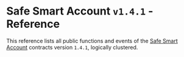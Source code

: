 # Safe Smart Account  `v1.4.1` - Reference

This reference lists all public functions and events of the [Safe Smart Account](../advanced/smart-account-overview.mdx) contracts version `1.4.1`, logically clustered.

